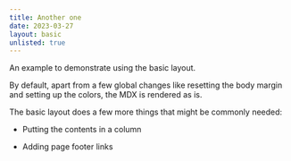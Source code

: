 ```yaml
---
title: Another one
date: 2023-03-27
layout: basic
unlisted: true
---
```


An example to demonstrate using the basic layout.

By default, apart from a few global changes like resetting the body margin and
setting up the colors, the MDX is rendered as is.

The basic layout does a few more things that might be commonly needed:

-   Putting the contents in a column

-   Adding page footer links
